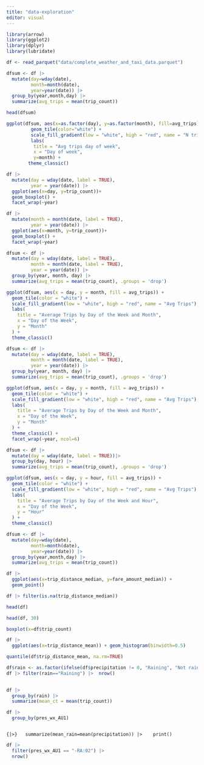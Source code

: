 ```yaml
---
title: "data-exploration"
editor: visual
---
```


```r
library(arrow)
library(ggplot2)
library(dplyr)
library(lubridate)

df <- read_parquet("data/complete_weather_and_taxi_data.parquet")
```

```r
dfsum <- df |> 
  mutate(day=wday(date),
         month=month(date),
         year=year(date)) |> 
  group_by(year,month,day) |>
  summarize(avg_trips = mean(trip_count))
```

```r
head(dfsum)
```

```r
ggplot(dfsum, aes(x=as.factor(day), y=as.factor(month), fill=avg_trips)) +
         geom_tile(color="white") + 
         scale_fill_gradient(low = "white", high = "red", name = "N trips") +
         labs(
          title = "Avg trips day of week",
          x = "Day of week",
          y=month) +
        theme_classic() 
```

```r
df |> 
  mutate(day = wday(date, label = TRUE),
         year = year(date)) |> 
  ggplot(aes(x=day, y=trip_count))+
  geom_boxplot() +
  facet_wrap(~year)
```

```r
df |> 
  mutate(month = month(date, label = TRUE),
         year = year(date)) |> 
  ggplot(aes(x=month, y=trip_count))+
  geom_boxplot() +
  facet_wrap(~year)
```

```r
dfsum <- df |> 
  mutate(day = wday(date, label = TRUE), 
         month = month(date, label = TRUE),
         year = year(date)) |> 
  group_by(year, month, day) |>
  summarize(avg_trips = mean(trip_count), .groups = 'drop')

ggplot(dfsum, aes(x = day, y = month, fill = avg_trips)) +
  geom_tile(color = "white") + 
  scale_fill_gradient(low = "white", high = "red", name = "Avg Trips") +
  labs(
    title = "Average Trips by Day of the Week and Month",
    x = "Day of the Week",
    y = "Month"
  ) +
  theme_classic()

```

```r
dfsum <- df |> 
  mutate(day = wday(date, label = TRUE), 
         month = month(date, label = TRUE),
         year = year(date)) |> 
  group_by(year, month, day) |>
  summarize(avg_trips = mean(trip_count), .groups = 'drop')

ggplot(dfsum, aes(x = day, y = month, fill = avg_trips)) +
  geom_tile(color = "white") + 
  scale_fill_gradient(low = "white", high = "red", name = "Avg Trips") +
  labs(
    title = "Average Trips by Day of the Week and Month",
    x = "Day of the Week",
    y = "Month"
  ) +
  theme_classic() +
  facet_wrap(~year, ncol=6)
```

```r
dfsum <- df |> 
  mutate(day = wday(date, label = TRUE))|> 
  group_by(day, hour) |>
  summarize(avg_trips = mean(trip_count), .groups = 'drop')

ggplot(dfsum, aes(x = day, y = hour, fill = avg_trips)) +
  geom_tile(color = "white") + 
  scale_fill_gradient(low = "white", high = "red", name = "Avg Trips") +
  labs(
    title = "Average Trips by Day of the Week and Hour",
    x = "Day of the Week",
    y = "Hour"
  ) +
  theme_classic()
```

```r
dfsum <- df |> 
  mutate(day=wday(date),
         month=month(date),
         year=year(date)) |> 
  group_by(year,month,day) |>
  summarize(avg_trips = mean(trip_count))
```

```r
df |> 
  ggplot(aes(x=trip_distance_median, y=fare_amount_median)) +
  geom_point()
```

```r
df |> filter(is.na(trip_distance_median))
```

```r
head(df)
```

```r
head(df, 30)
```

```r
boxplot(x=df$trip_count)
```

```r
df |> 
  ggplot(aes(x=trip_distance_mean)) + geom_histogram(binwidth=0.5)
```

```r
quantile(df$trip_distance_mean, na.rm=TRUE)
```

```r
df$rain <- as.factor(ifelse(df$precipitation != 0, "Raining", "Not raining"))
df |> filter(rain=="Raining") |>  nrow()
  
```

```r
df |> 
  group_by(rain) |> 
  summarize(mean_ct = mean(trip_count))
```

```r
df |> 
  group_by(pres_wx_AU1)
```

```r

```

`{|>}   summarize(mean_rain=mean(precipitation)) |>    print()`

```r
df |> 
  filter(pres_wx_AU1 == "-RA:02") |> 
  nrow()
```

```r

```

